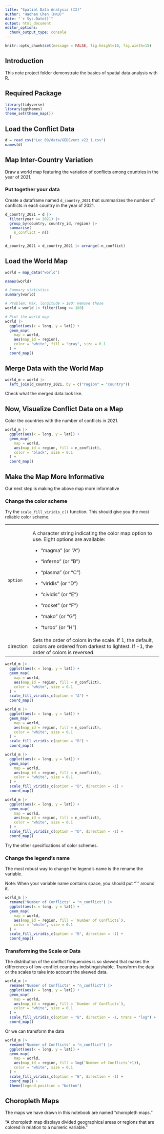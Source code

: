 ```yaml
---
title: "Spatial Data Analysis (II)"
author: "Haohan Chen (HKU)"
date: "`r Sys.Date()`"
output: html_document
editor_options: 
  chunk_output_type: console
---
```


```r
knitr::opts_chunk$set(message = FALSE, fig.height=10, fig.width=15)
```

## Introduction

This note project folder demonstrate the basics of spatial data analysis with R.

## Required Package

```r
library(tidyverse)
library(ggthemes)
theme_set(theme_map())
```

## Load the Conflict Data

```r
d = read_csv("Lec_09/data/GEDEvent_v22_1.csv")
names(d)
```

## Map Inter-Country Variation

Draw a world map featuring the variation of conflicts among countries in the year of 2021.

### Put together your data

Create a dataframe named `d_country_2021` that summarizes the number of conflicts in each country in the year of 2021.

```r
d_country_2021 = d |>
  filter(year == 2021) |>
  group_by(country, country_id, region) |>
  summarise(
    n_conflict = n()
  )

d_country_2021 = d_country_2021 |> arrange(-n_conflict)
```

## Load the World Map

```r
world = map_data("world")

names(world)

# Summary statistics
summary(world)

# Problem: Max. longitude > 180! Remove those
world = world |> filter(long <= 180)
```

```r
# Plot the world map
world |>
  ggplot(aes(x = long, y = lat)) +
  geom_map(
    map = world,
    aes(map_id = region),
    color = "white", fill = "gray", size = 0.1
  ) +
  coord_map()

```

## Merge Data with the World Map

```r
world_m = world |>
  left_join(d_country_2021, by = c("region" = "country"))

```

Check what the merged data look like.

## Now, Visualize Conflict Data on a Map

Color the countries with the number of conflicts in 2021.

```r
world_m |>
  ggplot(aes(x = long, y = lat)) +
  geom_map(
    map = world,
    aes(map_id = region, fill = n_conflict),
    color = "black", size = 0.1
  ) +
  coord_map()
```

## Make the Map More Informative

Our next step is making the above map more informative

### Change the color scheme

Try the `scale_fill_viridis_c()` function. This should give you the most reliable color scheme.

+-----------+------------------------------------------------------------------------------------------------------------------------------------------------+
| `option`  | A character string indicating the color map option to use. Eight options are available:                                                        |
|           |                                                                                                                                                |
|           | -   "magma" (or "A")                                                                                                                           |
|           |                                                                                                                                                |
|           | -   "inferno" (or "B")                                                                                                                         |
|           |                                                                                                                                                |
|           | -   "plasma" (or "C")                                                                                                                          |
|           |                                                                                                                                                |
|           | -   "viridis" (or "D")                                                                                                                         |
|           |                                                                                                                                                |
|           | -   "cividis" (or "E")                                                                                                                         |
|           |                                                                                                                                                |
|           | -   "rocket" (or "F")                                                                                                                          |
|           |                                                                                                                                                |
|           | -   "mako" (or "G")                                                                                                                            |
|           |                                                                                                                                                |
|           | -   "turbo" (or "H")                                                                                                                           |
+-----------+------------------------------------------------------------------------------------------------------------------------------------------------+
| direction | Sets the order of colors in the scale. If 1, the default, colors are ordered from darkest to lightest. If -1, the order of colors is reversed. |
+-----------+------------------------------------------------------------------------------------------------------------------------------------------------+

```r
world_m |>
  ggplot(aes(x = long, y = lat)) +
  geom_map(
    map = world,
    aes(map_id = region, fill = n_conflict),
    color = "white", size = 0.1
  ) +
  scale_fill_viridis_c(option = "A") +
  coord_map()

world_m |>
  ggplot(aes(x = long, y = lat)) +
  geom_map(
    map = world,
    aes(map_id = region, fill = n_conflict),
    color = "white", size = 0.1
  ) +
  scale_fill_viridis_c(option = "B") +
  coord_map()

world_m |>
  ggplot(aes(x = long, y = lat)) +
  geom_map(
    map = world,
    aes(map_id = region, fill = n_conflict),
    color = "white", size = 0.1
  ) +
  scale_fill_viridis_c(option = "B", direction = -1) +
  coord_map()

world_m |>
  ggplot(aes(x = long, y = lat)) +
  geom_map(
    map = world,
    aes(map_id = region, fill = n_conflict),
    color = "white", size = 0.1
  ) +
  scale_fill_viridis_c(option = "D", direction = -1) +
  coord_map()
```

Try the other specifications of color schemes.

### Change the legend's name

The most robust way to change the legend's name is the rename the variable.

Note: When your variable name contains space, you should put "\`" around it.

```r
world_m |>
  rename("Number of Conflicts" = "n_conflict") |>
  ggplot(aes(x = long, y = lat)) +
  geom_map(
    map = world,
    aes(map_id = region, fill = `Number of Conflicts`),
    color = "white", size = 0.1
  ) +
  scale_fill_viridis_c(option = "B", direction = -1) +
  coord_map()
```

### Transforming the Scale or Data

The distribution of the conflict frequencies is so skewed that makes the differences of low-conflict countries indistinguishable. Transform the data or the scales to take into account the skewed data.

```r
world_m |>
  rename("Number of Conflicts" = "n_conflict") |>
  ggplot(aes(x = long, y = lat)) +
  geom_map(
    map = world,
    aes(map_id = region, fill = `Number of Conflicts`),
    color = "white", size = 0.1
  ) +
  scale_fill_viridis_c(option = "B", direction = -1, trans = "log") +
  coord_map()
```

Or we can transform the data

```r
world_m |>
  rename("Number of Conflicts" = "n_conflict") |>
  ggplot(aes(x = long, y = lat)) +
  geom_map(
    map = world,
    aes(map_id = region, fill = log(`Number of Conflicts`+1)),
    color = "white", size = 0.1
  ) +
  scale_fill_viridis_c(option = "B", direction = -1) +
  coord_map() +
  theme(legend.position = "bottom")
```

## Choropleth Maps

The maps we have drawn in this notebook are named "choropleth maps."

"A choropleth map displays divided geographical areas or regions that are colored in relation to a numeric variable."

